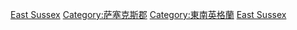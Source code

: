 {{Commonscat|East Sussex}}

[[Category:英格蘭的名譽郡|East Sussex]]
[[Category:萨塞克斯郡|Category:萨塞克斯郡]]
[[Category:東南英格蘭|Category:東南英格蘭]]
[[Category:非都市郡|East Sussex]]